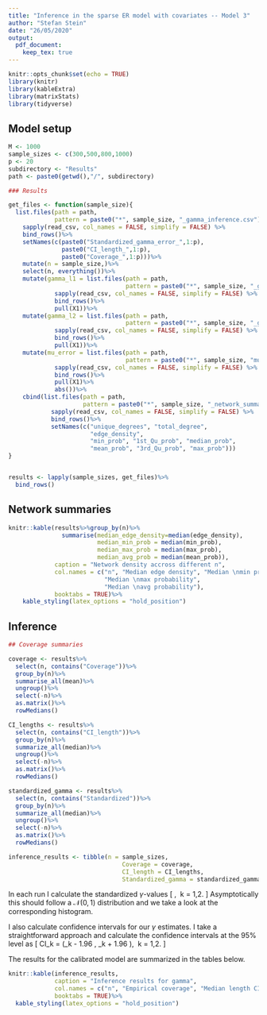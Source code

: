 ```yaml
---
title: "Inference in the sparse ER model with covariates -- Model 3"
author: "Stefan Stein"
date: "26/05/2020"
output: 
  pdf_document:
    keep_tex: true
---
```


```r
knitr::opts_chunk$set(echo = TRUE)
library(knitr)
library(kableExtra)
library(matrixStats)
library(tidyverse)
```



## Model setup


```r
M <- 1000
sample_sizes <- c(300,500,800,1000)
p <- 20
subdirectory <- "Results"
path <- paste0(getwd(),"/", subdirectory)

### Results

get_files <- function(sample_size){
  list.files(path = path,
             pattern = paste0("*", sample_size, "_gamma_inference.csv"), full.names = T)%>%
    sapply(read_csv, col_names = FALSE, simplify = FALSE) %>%
    bind_rows()%>%
    setNames(c(paste0("Standardized_gamma_error_",1:p),
               paste0("CI_length_",1:p), 
               paste0("Coverage_",1:p)))%>%
    mutate(n = sample_size,)%>%
    select(n, everything())%>%
    mutate(gamma_l1 = list.files(path = path,
                                 pattern = paste0("*", sample_size, "_gamma_l1_*"), full.names = T)%>%
             sapply(read_csv, col_names = FALSE, simplify = FALSE) %>%
             bind_rows()%>%
             pull(X1))%>%
    mutate(gamma_l2 = list.files(path = path,
                                 pattern = paste0("*", sample_size, "_gamma_l2_*"), full.names = T)%>%
             sapply(read_csv, col_names = FALSE, simplify = FALSE) %>%
             bind_rows()%>%
             pull(X1))%>%
    mutate(mu_error = list.files(path = path,
                                 pattern = paste0("*", sample_size, "mu_error*"), full.names = T)%>%
             sapply(read_csv, col_names = FALSE, simplify = FALSE) %>%
             bind_rows()%>%
             pull(X1)%>%
             abs())%>%
    cbind(list.files(path = path,
                     pattern = paste0("*", sample_size, "_network_summaries*"), full.names = T)%>%
            sapply(read_csv, col_names = FALSE, simplify = FALSE) %>% 
            bind_rows()%>%
            setNames(c("unique_degrees", "total_degree", 
                       "edge_density", 
                       "min_prob", "1st_Qu_prob", "median_prob",
                       "mean_prob", "3rd_Qu_prob", "max_prob")))
}


results <- lapply(sample_sizes, get_files)%>%
  bind_rows()

```


## Network summaries

```r
knitr::kable(results%>%group_by(n)%>%
               summarise(median_edge_density=median(edge_density),
                         median_min_prob = median(min_prob),
                         median_max_prob = median(max_prob),
                         median_avg_prob = median(mean_prob)),
             caption = "Network density accross different n",
             col.names = c("n", "Median edge density", "Median \nmin probability",
                           "Median \nmax probability",
                           "Median \navg probability"),
             booktabs = TRUE)%>%
    kable_styling(latex_options = "hold_position")
```



## Inference

```r

## Coverage summaries

coverage <- results%>%
  select(n, contains("Coverage"))%>%
  group_by(n)%>%
  summarise_all(mean)%>%
  ungroup()%>%
  select(-n)%>%
  as.matrix()%>%
  rowMedians()

CI_lengths <- results%>%
  select(n, contains("CI_length"))%>%
  group_by(n)%>%
  summarize_all(median)%>%
  ungroup()%>%
  select(-n)%>%
  as.matrix()%>%
  rowMedians()

standardized_gamma <- results%>%
  select(n, contains("Standardized"))%>%
  group_by(n)%>%
  summarize_all(median)%>%
  ungroup()%>%
  select(-n)%>%
  as.matrix()%>%
  rowMedians()

inference_results <- tibble(n = sample_sizes,
                                Coverage = coverage,
                                CI_length = CI_lengths,
                                Standardized_gamma = standardized_gamma)

```


In each run I calculate the standardized $\gamma$-values
\[
  \sqrt{\binom{n}{2}}\frac{\hat \gamma_k - \gamma_{0,k}}{\sqrt{\hat \Theta_{k,k}}}, \ k = 1,2.
\]
Asymptotically this should follow a $\mathcal{N}(0,1)$ distribution and we take a look at the corresponding histogram.

I also calculate confidence intervals for our $\gamma$ estimates. I take a straightforward approach and calculate the confidence intervals at the $95\%$ level as
\[
  CI_k = \left(\hat \gamma_k - 1.96 \times \sqrt{\frac{\hat \Theta_{k,k}}{\binom{n}{2}}}, \hat \gamma_k + 1.96 \times \sqrt{\frac{\hat \Theta_{k,k}}{\binom{n}{2}}} \right), \ k = 1,2.
\]


The results for the calibrated model are summarized in the tables below.

```r
knitr::kable(inference_results,
             caption = "Inference results for gamma",
             col.names = c("n", "Empirical coverage", "Median length CI", "Median Error"),
             booktabs = TRUE)%>%
  kable_styling(latex_options = "hold_position")
```
